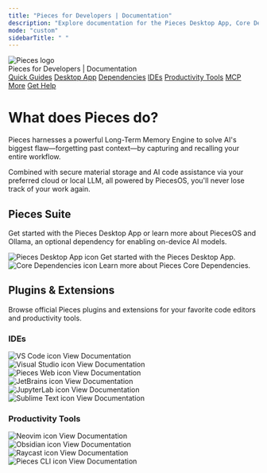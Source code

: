 ```yaml
---
title: "Pieces for Developers | Documentation"
description: "Explore documentation for the Pieces Desktop App, Core Dependencies, all plugins & extensions, and more."
mode: "custom"
sidebarTitle: " "
---
```


<style jsx global>{`
  /* Ensure header text is the color you prefer */
  .mdx-content h1,
  .mdx-content h2,
  .mdx-content h3,
  .mdx-content h4,
  .mdx-content h5,
  .mdx-content h6 {
    color: #111827 !important;  /* Adjust this to your desired light mode header color */
  }

  /* Dark mode overrides, set to a lighter color for readability */
  @media (prefers-color-scheme: dark) {
    .mdx-content h1,
    .mdx-content h2,
    .mdx-content h3,
    .mdx-content h4,
    .mdx-content h5,
    .mdx-content h6 {
      color: #f9fafb !important;  /* Use a bright color instead of dark navy */
    }
  }
`}</style>

<div className="w-full px-6 py-6 flex flex-col items-center border-b border-neutral-200 bg-gray-50 dark:bg-neutral-900 sticky top-0 z-50">
  <img
    src="/public/icons/pieces_filled.svg"
    alt="Pieces logo"
    className="w-10 h-10 mb-2"
  /> 
  <div className="text-xl font-semibold text-black dark:text-white mb-3">
    Pieces for Developers | Documentation
  </div>
  <div className="flex flex-wrap justify-center gap-x-4 gap-y-2 text-base font-medium text-gray-700 dark:text-gray-300">
    <a href="/meet-pieces/meet-pieces-index">Quick Guides</a>
    <a href="/desktop/desktop-index">Desktop App</a>
    <a href="/core-dependencies/core-dependencies-overview">Dependencies</a>
    <a href="/ides/vs-code-extension">IDEs</a>
    <a href="/productivity-tools/neovim-plugin">Productivity Tools</a>
    <a href="/mcp/mcp-overview">MCP</a>
    <a href="/more/roadmap">More</a>
    <a href="/get-help/getting-support">Get Help</a>
  </div>
</div>

<div className="custom-width-container">
  <div className="prose max-w-screen-xl mx-auto px-4 py-8">

# What does Pieces do?

Pieces harnesses a powerful Long-Term Memory Engine to solve AI's biggest flaw—forgetting past context—by capturing and recalling your entire workflow.

Combined with secure material storage and AI code assistance via your preferred cloud or local LLM, all powered by PiecesOS, you'll never lose track of your work again.

## Pieces Suite

Get started with the Pieces Desktop App or learn more about PiecesOS and Ollama, an optional dependency for enabling on-device AI models.

<CardGroup cols={2}>
  <Card title="Pieces Desktop App" href="/desktop/desktop-index">
    <div style={{ display: "flex", alignItems: "center", justifyContent: "space-between", width: "100%" }}>
      <div style={{ display: "flex", alignItems: "center", gap: "0.5rem" }}>
        <img
          src="/public/icons/pieces_filled.svg"
          width={40}
          height={40}
          noZoom={true}
          alt="Pieces Desktop App icon"
        />
        <span>Get started with the Pieces Desktop App.</span>
      </div>
      <Icon icon="arrow-up-right" size={20} />
    </div>
  </Card>
  <Card title="Core Dependencies" href="/core-dependencies/core-dependencies-overview">
    <div style={{ display: "flex", alignItems: "center", justifyContent: "space-between", width: "100%" }}>
      <div style={{ display: "flex", alignItems: "center", gap: "0.5rem" }}>
        <img
          src="/public/icons/pieces_os_light.svg"
          width={40}
          height={40}
          noZoom={true}
          alt="Core Dependencies icon"
        />
        <span>Learn more about Pieces Core Dependencies.</span>
      </div>
      <Icon icon="arrow-up-right" size={20} />
    </div>
  </Card>
</CardGroup>

## Plugins & Extensions

Browse official Pieces plugins and extensions for your favorite code editors and productivity tools.

### IDEs

<CardGroup cols={2}>
  <Card title="VS Code Extension" href="/extensions-plugins/visual-studio-code/vsc-overview">
    <div style={{ display: "flex", alignItems: "center", justifyContent: "space-between", width: "100%" }}>
      <div style={{ display: "flex", alignItems: "center", gap: "0.5rem" }}>
        <img
          src="/public/icons/vs_code.png"
          width={40}
          height={40}
          noZoom={true}
          alt="VS Code icon"
        />
        <span>View Documentation</span>
      </div>
      <Icon icon="arrow-up-right" size={20} />
    </div>
  </Card>
  <Card title="Visual Studio Extension" href="/extensions-plugins/visual-studio/vstudio-overview">
    <div style={{ display: "flex", alignItems: "center", justifyContent: "space-between", width: "100%" }}>
      <div style={{ display: "flex", alignItems: "center", gap: "0.5rem" }}>
        <img
          src="/public/icons/visual_studio.png"
          width={40}
          height={40}
          noZoom={true}
          alt="Visual Studio icon"
        />
        <span>View Documentation</span>
      </div>
      <Icon icon="arrow-up-right" size={20} />
    </div>
  </Card>
</CardGroup>

<CardGroup cols={2}>
  <Card title="Pieces Web Extension" href="/web-extension/web-extension-overview">
    <div style={{ display: "flex", alignItems: "center", justifyContent: "space-between", width: "100%" }}>
      <div style={{ display: "flex", alignItems: "center", gap: "0.5rem" }}>
        <img
          src="/public/icons/chromium.png"
          width={40}
          height={40}
          noZoom={true}
          alt="Pieces Web icon"
        />
        <span>View Documentation</span>
      </div>
      <Icon icon="arrow-up-right" size={20} />
    </div>
  </Card>
  <Card title="JetBrains Plugin" href="/extensions-plugins/jetbrains/jb-overview">
    <div style={{ display: "flex", alignItems: "center", justifyContent: "space-between", width: "100%" }}>
      <div style={{ display: "flex", alignItems: "center", gap: "0.5rem" }}>
        <img
          src="/public/icons/jetbrains.png"
          width={40}
          height={40}
          noZoom={true}
          alt="JetBrains icon"
        />
        <span>View Documentation</span>
      </div>
      <Icon icon="arrow-up-right" size={20} />
    </div>
  </Card>
</CardGroup>

<CardGroup cols={2}>
  <Card title="JupyterLab Extension" href="/extensions-plugins/jupyterlab">
    <div style={{ display: "flex", alignItems: "center", justifyContent: "space-between", width: "100%" }}>
      <div style={{ display: "flex", alignItems: "center", gap: "0.5rem" }}>
        <img
          src="/public/icons/new_jupyter.png"
          width={40}
          height={40}
          noZoom={true}
          alt="JupyterLab icon"
        />
        <span>View Documentation</span>
      </div>
      <Icon icon="arrow-up-right" size={20} />
    </div>
  </Card>
  <Card title="Sublime Text Plugin" href="/extensions-plugins/sublime/sublime-overview">
    <div style={{ display: "flex", alignItems: "center", justifyContent: "space-between", width: "100%" }}>
      <div style={{ display: "flex", alignItems: "center", gap: "0.5rem" }}>
        <img
          src="/public/icons/sublime.png"
          width={40}
          height={40}
          noZoom={true}
          alt="Sublime Text icon"
        />
        <span>View Documentation</span>
      </div>
      <Icon icon="arrow-up-right" size={20} />
    </div>
  </Card>
</CardGroup>

### Productivity Tools

<CardGroup cols={2}>
  <Card title="Neovim Plugin" href="/extensions-plugins/neovim-plugin">
    <div style={{ display: "flex", alignItems: "center", justifyContent: "space-between", width: "100%" }}>
      <div style={{ display: "flex", alignItems: "center", gap: "0.5rem" }}>
        <img
          src="/public/icons/new_neovim.svg.png"
          width={40}
          height={40}
          noZoom={true}
          alt="Neovim icon"
        />
        <span>View Documentation</span>
      </div>
      <Icon icon="arrow-up-right" size={20} />
    </div>
  </Card>
  <Card title="Obsidian Plugin" href="/obsidian/obsidian-overview">
    <div style={{ display: "flex", alignItems: "center", justifyContent: "space-between", width: "100%" }}>
      <div style={{ display: "flex", alignItems: "center", gap: "0.5rem" }}>
        <img
          src="/public/icons/obsidian.png"
          width={40}
          height={40}
          noZoom={true}
          alt="Obsidian icon"
        />
        <span>View Documentation</span>
      </div>
      <Icon icon="arrow-up-right" size={20} />
    </div>
  </Card>
</CardGroup>

<CardGroup cols={2}>
  <Card title="Raycast Plugin" href="/raycast">
    <div style={{ display: "flex", alignItems: "center", justifyContent: "space-between", width: "100%" }}>
      <div style={{ display: "flex", alignItems: "center", gap: "0.5rem" }}>
        <img
          src="/public/icons/new_raycast.png"
          width={40}
          height={40}
          noZoom={true}
          alt="Raycast icon"
        />
        <span>View Documentation</span>
      </div>
      <Icon icon="arrow-up-right" size={20} />
    </div>
  </Card>
  <Card title="Pieces CLI" href="/cli/cli-overview">
    <div style={{ display: "flex", alignItems: "center", justifyContent: "space-between", width: "100%" }}>
      <div style={{ display: "flex", alignItems: "center", gap: "0.5rem" }}>
        <img
          src="/public/icons/new_cli.png"
          width={40}
          height={40}
          noZoom={true}
          alt="Pieces CLI icon"
        />
        <span>View Documentation</span>
      </div>
      <Icon icon="arrow-up-right" size={20} />
    </div>
  </Card>
</CardGroup>

  </div>
</div>